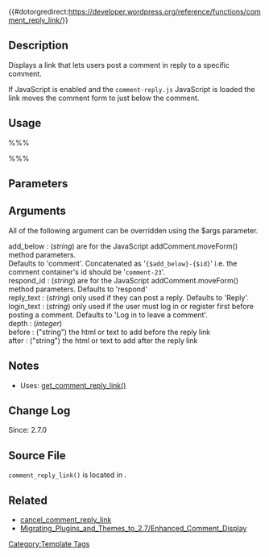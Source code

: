 {{#dotorgredirect:https://developer.wordpress.org/reference/functions/comment_reply_link/}}

== Description ==

Displays a link that lets users post a comment in reply to a specific comment. 

If JavaScript is enabled and the <code>comment-reply.js</code> JavaScript is loaded the link moves the comment form to just below the comment.

== Usage ==

%%% <?php comment_reply_link( $args, $comment, $post ); ?> %%%

== Parameters ==

{{Parameter|$args|array|Associative array of options (see below)|optional|array}}
{{Parameter|$comment|integer|ID of comment being replied to.|optional|null}}
{{Parameter|$post|integer|ID of post that comment is going to be displayed on.|optional|null}}

== Arguments ==

All of the following argument can be overridden using the $args parameter.

; add_below : (''string'') are for the JavaScript addComment.moveForm() method parameters.<br />Defaults to 'comment'. Concatenated as '<tt>{$add_below}-{$id}</tt>' i.e. the comment container's id should be '<tt>comment-23</tt>'.
; respond_id : (''string'')  are for the JavaScript addComment.moveForm() method parameters.  Defaults to 'respond'  
; reply_text : (''string'')  only used if they can post a reply.  Defaults to 'Reply'.
; login_text : (''string'') only used if the user must log in or register first before posting a comment.  Defaults to 'Log in to leave a comment'.
; depth : (''integer'')
; before : ("string") the html or text to add before the reply link
; after : ("string") the html or text to add after the reply link

== Notes ==
* Uses: [[Function Reference/get_comment_reply_link|get_comment_reply_link()]]

== Change Log ==
Since: 2.7.0

== Source File ==
<tt>comment_reply_link()</tt> is located in {{Trac|wp-includes/comment-template.php}}.

== Related ==

* [[Template_Tags/cancel_comment_reply_link|cancel_comment_reply_link]]
* [[Migrating_Plugins_and_Themes_to_2.7/Enhanced_Comment_Display]]

{{Tag Comments Tags}}

[[Category:Template Tags]]